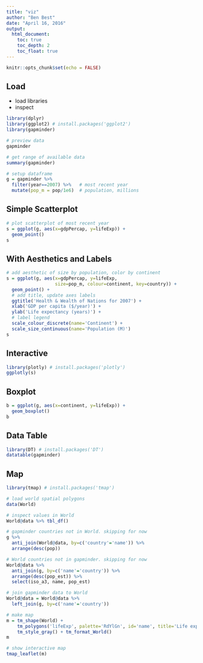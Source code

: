 ```yaml
---
title: "viz"
author: "Ben Best"
date: "April 16, 2016"
output:
  html_document:
    toc: true
    toc_depth: 2
    toc_float: true
---
```


```r
knitr::opts_chunk$set(echo = FALSE)
```

## Load

- load libraries
- inspect

```r
library(dplyr)
library(ggplot2) # install.packages('ggplot2')
library(gapminder)

# preview data
gapminder

# get range of available data
summary(gapminder)

# setup dataframe
g = gapminder %>%
  filter(year==2007) %>%   # most recent year 
  mutate(pop_m = pop/1e6)  # population, millions
```

## Simple Scatterplot

```r
# plot scatterplot of most recent year 
s = ggplot(g, aes(x=gdpPercap, y=lifeExp)) +
  geom_point()
s
```

## With Aesthetics and Labels

```r
# add aesthetic of size by population, color by continent
s = ggplot(g, aes(x=gdpPercap, y=lifeExp, 
                  size=pop_m, colour=continent, key=country)) +
  geom_point() +
  # add title, update axes labels
  ggtitle('Health & Wealth of Nations for 2007') +
  xlab('GDP per capita ($/year)') +
  ylab('Life expectancy (years)') +
  # label legend
  scale_colour_discrete(name='Continent') +
  scale_size_continuous(name='Population (M)')
s
```

## Interactive

```r
library(plotly) # install.packages('plotly')
ggplotly(s)
```

## Boxplot

```r
b = ggplot(g, aes(x=continent, y=lifeExp)) +
  geom_boxplot()
b
```

## Data Table

```r
library(DT) # install.packages('DT')
datatable(gapminder)
```

## Map

```r
library(tmap) # install.packages('tmap')

# load world spatial polygons
data(World)

# inspect values in World
World@data %>% tbl_df()

# gapminder countries not in World. skipping for now
g %>% 
  anti_join(World@data, by=c('country'='name')) %>% 
  arrange(desc(pop))

# World countries not in gapminder. skipping for now
World@data %>% 
  anti_join(g, by=c('name'='country')) %>% 
  arrange(desc(pop_est)) %>%
  select(iso_a3, name, pop_est)

# join gapminder data to World
World@data = World@data %>%
  left_join(g, by=c('name'='country'))
```

```r
# make map
m = tm_shape(World) +
    tm_polygons('lifeExp', palette='RdYlGn', id='name', title='Life expectancy (years)', auto.palette.mapping=F) +
    tm_style_gray() + tm_format_World()
m
```

```r
# show interactive map
tmap_leaflet(m)
```

